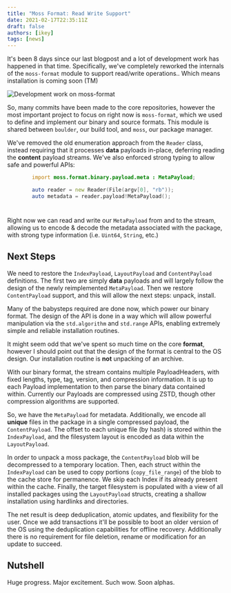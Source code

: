 ```yaml
---
title: "Moss Format: Read Write Support"
date: 2021-02-17T22:35:11Z
draft: false
authors: [ikey]
tags: [news]
---
```


It's been 8 days since our last blogpost and a lot of development work has happened
in that time. Specifically, we've completely reworked the internals of the `moss-format`
module to support read/write operations.. Which means installation is coming soon (TM)

<more></more>

![Development work on moss-format](./Featured.webp)

So, many commits have been made to the core repositories, however the most
important project to focus on right now is `moss-format`, which we used to
define and implement our binary and source formats. This module is shared
between `boulder`, our build tool, and `moss`, our package manager.

We've removed the old enumeration approach from the `Reader` class, instead
requiring that it processes **data** payloads in-place, deferring reading the
**content** payload streams. We've also enforced strong typing to allow
safe and powerful APIs:

```d
        import moss.format.binary.payload.meta : MetaPayload;

        auto reader = new Reader(File(argv[0], "rb"));
        auto metadata = reader.payload!MetaPayload();
```
#

Right now we can read and write our `MetaPayload` from and to the stream,
allowing us to encode & decode the metadata associated with the package,
with strong type information (i.e. `Uint64`, `String`, etc.)

## Next Steps

We need to restore the `IndexPayload`, `LayoutPayload` and `ContentPayload`
definitions. The first two are simply **data** payloads and will largely
follow the design of the newly reimplemented `MetaPayload`. Then we restore
`ContentPayload` support, and this will allow the next steps: unpack, install.

Many of the babysteps required are done now, which power our binary format.
The design of the API is done in a way which will allow powerful manipulation
via the `std.algorithm` and `std.range` APIs, enabling extremely simple and
reliable installation routines.

It might seem odd that we've spent so much time on the core **format**,
however I should point out that the design of the format is central to the
OS design. Our installation routine is **not** unpacking of an archive.

With our binary format, the stream contains multiple PayloadHeaders,
with fixed lengths, type, tag, version, and compression information.
It is up to each Payload implementation to then parse the binary
data contained within. Currently our Payloads are compressed using ZSTD, though
other compression algorithms are supported.

So, we have the `MetaPayload` for metadata. Additionally, we encode all **unique**
files in the package in a single compressed payload, the `ContentPayload`. The
offset to each unique file (by hash) is stored within the `IndexPayload`, and
the filesystem layout is encoded as data within the `LayoutPayload`.

In order to unpack a moss package, the `ContentPayload` blob will be decompressed
to a temporary location. Then, each struct within the `IndexPayload` can be used
to copy portions (`copy_file_range`) of the blob to the cache store for permanence. We skip each Index
if its already present within the cache. Finally, the target filesystem is populated
with a view of all installed packages using the `LayoutPayload` structs, creating
a shallow installation using hardlinks and directories.

The net result is deep deduplication, atomic updates, and flexibility for the user.
Once we add transactions it'll be possible to boot an older version of the OS using
the deduplication capabilities for offline recovery. Additionally there is no requirement
for file deletion, rename or modification for an update to succeed.

## Nutshell

Huge progress. Major excitement. Such wow. Soon alphas.
